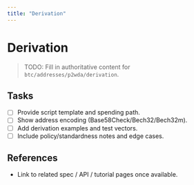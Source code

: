 ```yaml
---
title: "Derivation"
---
```


# Derivation

> TODO: Fill in authoritative content for `btc/addresses/p2wda/derivation`.

## Tasks
- [ ] Provide script template and spending path.
- [ ] Show address encoding (Base58Check/Bech32/Bech32m).
- [ ] Add derivation examples and test vectors.
- [ ] Include policy/standardness notes and edge cases.

## References
- Link to related spec / API / tutorial pages once available.
